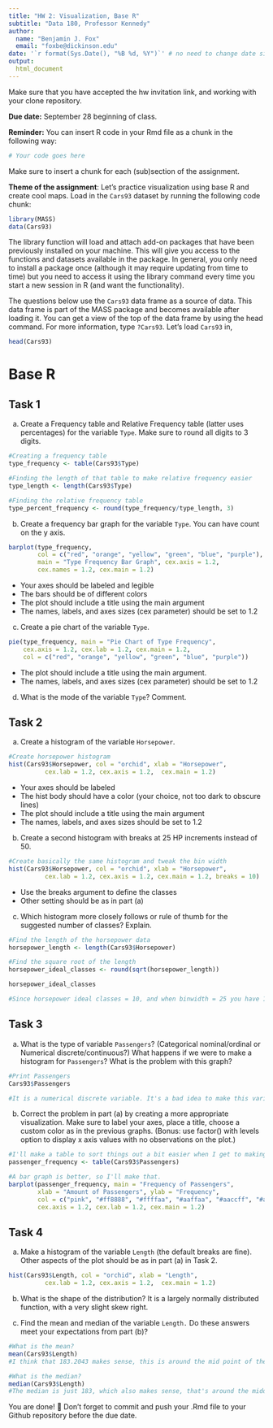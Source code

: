 ```yaml
---
title: "HW 2: Visualization, Base R"
subtitle: "Data 180, Professor Kennedy"
author: 
  name: "Benjamin J. Fox"
  email: "foxbe@dickinson.edu"
date: '`r format(Sys.Date(), "%B %d, %Y")`' # no need to change date since this line grabs today's date
output: 
  html_document
---
```


Make sure that you have accepted the hw invitation link, and working with your clone repository.

**Due date:** September 28 beginning of class.

**Reminder:** You can insert R code in your Rmd file as a chunk in the following way:
```r
# Your code goes here
```
Make sure to insert a chunk for each (sub)section of the assignment.

**Theme of the assignment**: Let's practice visualization using base R and create cool maps. Load in the `Cars93` dataset by running the following code chunk:

```r
library(MASS)
data(Cars93)
```

The library function will load and attach add-on packages that have been previously installed on your machine. This will give you access to the functions and datasets available in the package. In general, you only need to install a package once (although it may require updating from time to time) but you need to access it using the library command every time you start a new session in R (and want the functionality). 

The questions below use the `Cars93` data frame as a source of data. This data frame is part of the MASS package and becomes available after loading it. You can get a view of the top of the data frame by using the head command. For more information, type `?Cars93`. Let's load `Cars93` in,
```r
head(Cars93)
```

# Base R
## Task 1
a) Create a Frequency table and Relative Frequency table (latter uses percentages) for the variable `Type`. Make sure to round all digits to 3 digits.
```r
#Creating a frequency table
type_frequency <- table(Cars93$Type)

#Finding the length of that table to make relative frequency easier
type_length <- length(Cars93$Type)

#Finding the relative frequency table
type_percent_frequency <- round(type_frequency/type_length, 3)
```
b) Create a frequency bar graph for the variable `Type`. You can have count on the y axis.
```r
barplot(type_frequency, 
        col = c("red", "orange", "yellow", "green", "blue", "purple"), 
        main = "Type Frequency Bar Graph", cex.axis = 1.2, 
        cex.names = 1.2, cex.main = 1.2)
```

*	Your axes should be labeled and legible
*	The bars should be of different colors
*	The plot should include a title using the main argument
*	The names, labels, and axes sizes (cex parameter) should be set to 1.2

c) Create a pie chart of the variable `Type`.
```r
pie(type_frequency, main = "Pie Chart of Type Frequency", 
    cex.axis = 1.2, cex.lab = 1.2, cex.main = 1.2, 
    col = c("red", "orange", "yellow", "green", "blue", "purple"))
```

* The plot should include a title using the main argument.
*	The names, labels, and axes sizes (cex parameter) should be set to 1.2

d) What is the mode of the variable `Type`? Comment.


## Task 2 
a) Create a histogram of the variable `Horsepower`.
```r
#Create horsepower histogram
hist(Cars93$Horsepower, col = "orchid", xlab = "Horsepower", 
          cex.lab = 1.2, cex.axis = 1.2,  cex.main = 1.2)
```

*	Your axes should be labeled
*	The hist body should have a color (your choice, not too dark to obscure lines) 
*	The plot should include a title using the main argument
*	The names, labels, and axes sizes should be set to 1.2

b) Create a second histogram with breaks at 25 HP increments instead of 50.
```r
#Create basically the same histogram and tweak the bin width
hist(Cars93$Horsepower, col = "orchid", xlab = "Horsepower", 
          cex.lab = 1.2, cex.axis = 1.2, cex.main = 1.2, breaks = 10)
```

* Use the breaks argument to define the classes
* Other setting should be as in part (a)

c) Which histogram more closely follows or rule of thumb for the suggested number of classes? Explain.
```r
#Find the length of the horsepower data
horsepower_length <- length(Cars93$Horsepower)

#Find the square root of the length
horsepower_ideal_classes <- round(sqrt(horsepower_length))

horsepower_ideal_classes

#Since horsepower ideal classes = 10, and when binwidth = 25 you have 11 bins, when binwidth = 50 you have 6 bins. Therefore the second histogram most closely follows the correct rule of thumb.
```


## Task 3 
a) What is the type of variable `Passengers`? (Categorical nominal/ordinal or Numerical discrete/continuous?) What happens if we were to make a histogram for `Passengers`? What is the problem with this graph?
```r
#Print Passengers
Cars93$Passengers

#It is a numerical discrete variable. It's a bad idea to make this variable into a histogram because you won't need to sort them into ranges both because they're integers and the width of the possible values isn't large enough to warrant using a histogram.
```

b) Correct the problem in part (a) by creating a more appropriate visualization. Make sure to label your axes, place a title, choose a custom color as in the previous graphs. (Bonus: use factor() with levels option to display x axis values with no observations on the plot.)
```r
#I'll make a table to sort things out a bit easier when I get to making the bar plot
passenger_frequency <- table(Cars93$Passengers)

#A bar graph is better, so I'll make that.
barplot(passenger_frequency, main = "Frequency of Passengers", 
        xlab = "Amount of Passengers", ylab = "Frequency", 
        col = c("pink", "#ff8888", "#ffffaa", "#aaffaa", "#aaccff", "#aa66aa"), 
        cex.axis = 1.2, cex.lab = 1.2, cex.main = 1.2)
```

## Task 4 
a) Make a histogram of the variable `Length` (the default breaks are fine). Other aspects of the plot should be as in part (a) in Task 2.
```r
hist(Cars93$Length, col = "orchid", xlab = "Length", 
          cex.lab = 1.2, cex.axis = 1.2,  cex.main = 1.2)
```

b) What is the shape of the distribution?
It is a largely normally distributed function, with a very slight skew right. 

c) Find the mean and median of the variable `Length.` Do these answers meet your expectations from part (b)?
```r
#What is the mean?
mean(Cars93$Length)
#I think that 183.2043 makes sense, this is around the mid point of the histogram and is also where the graph has the highest frequency

#What is the median?
median(Cars93$Length)
#The median is just 183, which also makes sense, that's around the middle, and the mode, plus it's only a little smaller than what the mean is so it helps the belief that the data is normally distributed.
```

You are done! 🏁 Don't forget to commit and push your .Rmd file to your Github repository before the due date.


